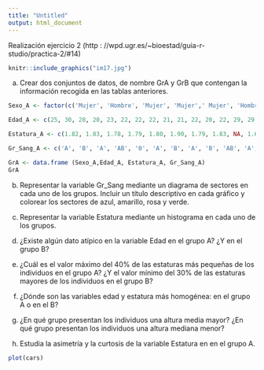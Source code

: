 ```yaml
---
title: "Untitled"
output: html_document
---
```


Realización ejercicio 2 (http : //wpd.ugr.es/~bioestad/guia-r-studio/practica-2/#14)


```r
knitr::include_graphics("im17.jpg")
```

a) Crear dos conjuntos de datos, de nombre GrA y GrB que contengan la información recogida en las tablas anteriores.

```r
Sexo_A <- factor(c('Mujer', 'Hombre', 'Mujer', 'Mujer',' Mujer', 'Hombre', 'Mujer', 'Hombre', 'Hombre', 'Mujer', 'Mujer' ,'Hombre', 'Hombre', 'Mujer', 'Mujer', 'Hombre', 'Mujer', 'Mujer', 'Mujer', 'Mujer'), levels = c('Mujer', 'Hombre'))

Edad_A <- c(25, 30, 28, 20, 23, 22, 22, 22, 21, 21, 22, 20, 22, 29, 29, 21, 30, 21, 22, 23)

Estatura_A <- c(1.82, 1.83, 1.78, 1.79, 1.80, 1.90, 1.79, 1.83, NA, 1.65, 1.73, 1.79, 1.80, 1.77, 1.69, 1.75, 1.66, NA, 1.79, 1.80)

Gr_Sang_A <- c('A', 'B', 'A', 'AB', '0', 'A', 'B', 'A', 'B', 'AB', 'A', 'B', '0', '0', 'A', 'B', 'AB', 'B', 'B', 'B')

GrA <- data.frame (Sexo_A,Edad_A, Estatura_A, Gr_Sang_A)
GrA

```

b) Representar la variable Gr_Sang mediante un diagrama de sectores en cada uno de los grupos. Incluir un título descriptivo en cada gráfico y colorear los sectores de azul, amarillo, rosa y verde.

c) Representar la variable Estatura mediante un histograma en cada uno de los grupos.

d) ¿Existe algún dato atípico en la variable Edad en el grupo A? ¿Y en el grupo B?

e) ¿Cuál es el valor máximo del 40% de las estaturas más pequeñas de los individuos en el grupo A? ¿Y el valor mínimo del 30% de las estaturas mayores de los individuos en el grupo B?

f) ¿Dónde son las variables edad y estatura más homogénea: en el grupo A o en el B?

g) ¿En qué grupo presentan los individuos una altura media mayor? ¿En qué grupo presentan los individuos una altura mediana menor?

h) Estudia la asimetría y la curtosis de la variable Estatura en en el grupo A.

```r
plot(cars)
```
